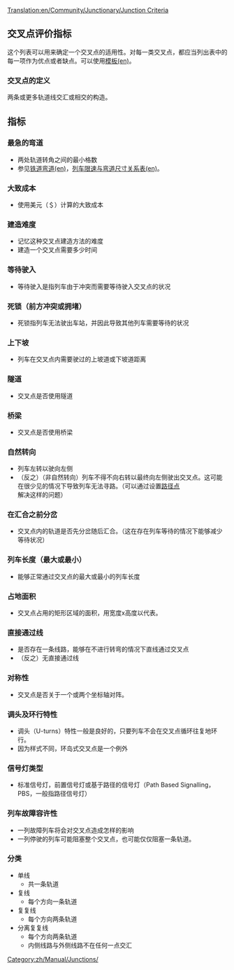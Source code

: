 [[Translation:en/Community/Junctionary/Junction Criteria]]

{{zh/Manual/Junctions/导航菜单|对齐方向}}

==交叉点评价指标==
这个列表可以用来确定一个交叉点的适用性。对每一类交叉点，都应当列出表中的每一项作为优点或者缺点。可以使用[[Template:en/Community/Junctionary/Junction Criteria|模板(en)]]。

===交叉点的定义===
两条或更多轨道线交汇或相交的构造。

==指标==

===最急的弯道===
* 两处轨道转角之间的最小格数
* 参见[[en/Community/Corners|铁道弯道(en)]]，[[en/Manual/Game Mechanics/Main Page#trains|列车限速与弯道尺寸关系表(en)]]。

===大致成本===
* 使用美元（＄）计算的大致成本

===建造难度===
* 记忆这种交叉点建造方法的难度
* 建造一个交叉点需要多少时间

===等待驶入===
* 等待驶入是指列车由于冲突而需要等待驶入交叉点的状况

===死锁（前方冲突或拥堵）===
* 死锁指列车无法驶出车站，并因此导致其他列车需要等待的状况

===上下坡===
* 列车在交叉点内需要驶过的上坡道或下坡道距离

===隧道=== 
* 交叉点是否使用隧道

===桥梁===
* 交叉点是否使用桥梁

===自然转向=== 
* 列车左转以驶向左侧
* （反之）（非自然转向）列车不得不向右转以最终向左侧驶出交叉点。这可能在很少见的情况下导致列车无法寻路。（可以通过设置[[en/Manual/Waypoints|路径点]]解决这样的问题）

===在汇合之前分岔===
* 交叉点内的轨道是否先分岔随后汇合。（这在存在列车等待的情况下能够减少等待状况）

===列车长度（最大或最小）===
* 能够正常通过交叉点的最大或最小的列车长度

===占地面积===
* 交叉点占用的矩形区域的面积，用宽度x高度以代表。

===直接通过线===
* 是否存在一条线路，能够在不进行转弯的情况下直线通过交叉点
* （反之）无直接通过线

===对称性===
* 交叉点是否关于一个或两个坐标轴对阵。

===调头及环行特性===
* 调头（U-turns）特性一般是良好的，只要列车不会在交叉点循环往复地环行。
* 因为样式不同，环岛式交叉点是一个例外

===信号灯类型===
* 标准信号灯，前置信号灯或基于路径的信号灯（Path Based Signalling，PBS，一般指路径信号灯）

===列车故障容许性===
* 一列故障列车将会对交叉点造成怎样的影响
* 一列停驶的列车可能阻塞整个交叉点，也可能仅仅阻塞一条轨道。

===分类===
* 单线
** 共一条轨道
* 复线
** 每个方向一条轨道
* 复复线
** 每个方向两条轨道
* 分离复复线
** 每个方向两条轨道
** 内侧线路与外侧线路不在任何一点交汇

[[Category:zh/Manual/Junctions/]]
